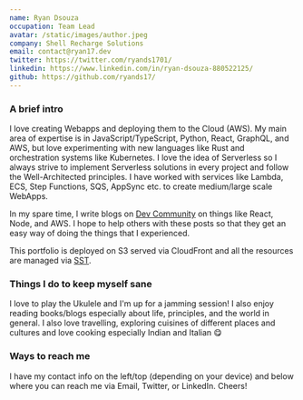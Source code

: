 ```yaml
---
name: Ryan Dsouza
occupation: Team Lead
avatar: /static/images/author.jpeg
company: Shell Recharge Solutions
email: contact@ryan17.dev
twitter: https://twitter.com/ryands1701/
linkedin: https://www.linkedin.com/in/ryan-dsouza-880522125/
github: https://github.com/ryands17/
---
```


### A brief intro

I love creating Webapps and deploying them to the Cloud (AWS). My main area of expertise is in JavaScript/TypeScript, Python, React, GraphQL, and AWS, but love experimenting with new languages like Rust and orchestration systems like Kubernetes. I love the idea of Serverless so I always strive to implement Serverless solutions in every project and follow the Well-Architected principles. I have worked with services like Lambda, ECS, Step Functions, SQS, AppSync etc. to create medium/large scale WebApps.

In my spare time, I write blogs on [Dev Community](https://dev.to/ryands17/) on things like React, Node, and AWS. I hope to help others with these posts so that they get an easy way of doing the things that I experienced.

This portfolio is deployed on S3 served via CloudFront and all the resources are managed via [SST](https://docs.sst.dev/).

### Things I do to keep myself sane

I love to play the Ukulele and I'm up for a jamming session! I also enjoy reading books/blogs especially about life, principles, and the world in general. I also love travelling, exploring cuisines of different places and cultures and love cooking especially Indian and Italian 😋

### Ways to reach me

I have my contact info on the left/top (depending on your device) and below where you can reach me via Email, Twitter, or LinkedIn. Cheers!
